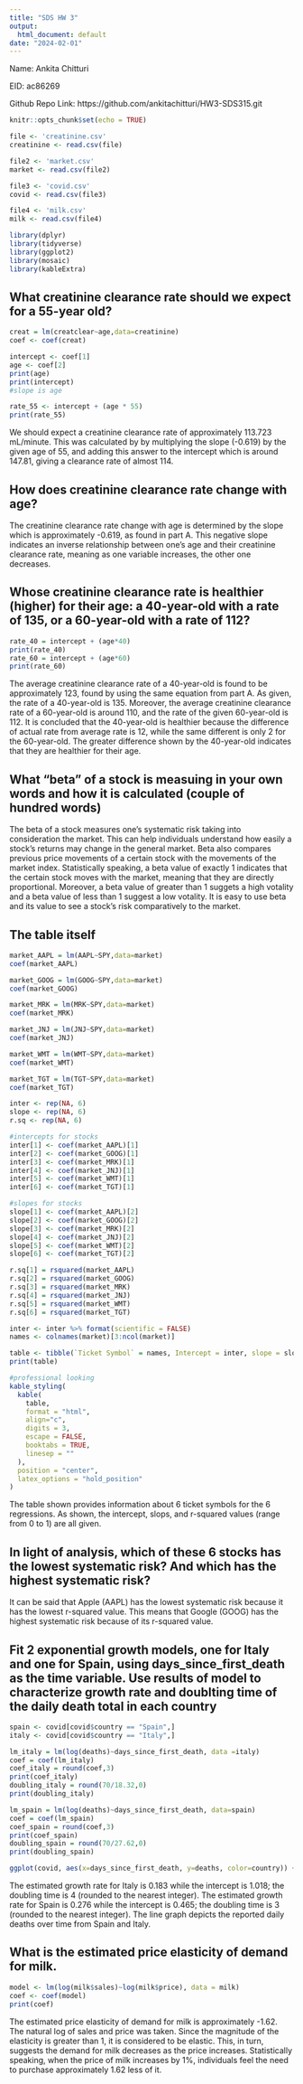 ```yaml
---
title: "SDS HW 3"
output:
  html_document: default
date: "2024-02-01"
---
```

Name: Ankita Chitturi

EID: ac86269

Github Repo Link: https://github.com/ankitachitturi/HW3-SDS315.git 

```r
knitr::opts_chunk$set(echo = TRUE)

file <- 'creatinine.csv'
creatinine <- read.csv(file)

file2 <- 'market.csv'
market <- read.csv(file2)

file3 <- 'covid.csv'
covid <- read.csv(file3)

file4 <- 'milk.csv'
milk <- read.csv(file4)

library(dplyr)
library(tidyverse)
library(ggplot2)
library(mosaic)
library(kableExtra)
```

## What creatinine clearance rate should we expect for a 55-year old?
```r
creat = lm(creatclear~age,data=creatinine)
coef <- coef(creat)

intercept <- coef[1]
age <- coef[2]
print(age)
print(intercept)
#slope is age

rate_55 <- intercept + (age * 55)
print(rate_55)
```
We should expect a creatinine clearance rate of approximately 113.723 mL/minute. This was calculated by by multiplying the slope (-0.619) by the given age of 55, and adding this answer to the intercept which is around 147.81, giving a clearance rate of almost 114. 

## How does creatinine clearance rate change with age?

The creatinine clearance rate change with age is determined by the slope which is approximately -0.619, as found in part A. This negative slope indicates an inverse relationship between one's age and their creatinine clearance rate, meaning as one variable increases, the other one decreases. 

## Whose creatinine clearance rate is healthier (higher) for their age: a 40-year-old with a rate of 135, or a 60-year-old with a rate of 112?
```r
rate_40 = intercept + (age*40)
print(rate_40)
rate_60 = intercept + (age*60)
print(rate_60)

```
The average creatinine clearance rate of a 40-year-old is found to be approximately 123, found by using the same equation from part A. As given, the rate of a 40-year-old is 135. Moreover, the average creatinine clearance rate of a 60-year-old is around 110, and the rate of the given 60-year-old is 112. It is concluded that the 40-year-old is healthier because the difference of actual rate from average rate is 12, while the same different is only 2 for the 60-year-old. The greater difference shown by the 40-year-old indicates that they are healthier for their age. 


## What "beta" of a stock is measuing in your own words and how it is calculated (couple of hundred words)
The beta of a stock measures one's systematic risk taking into consideration the market. This can help individuals understand how easily a stock's returns may change in the general market. Beta also compares previous price movements of a certain stock with the movements of the market index. Statistically speaking, a beta value of exactly 1 indicates that the certain stock moves with the market, meaning that they are directly proportional. Moreover, a beta value of greater than 1 suggets a high votality and a beta value of less than 1 suggest a low votality. It is easy to use beta and its value to see a stock's risk comparatively to the market.


## The table itself
```r
market_AAPL = lm(AAPL~SPY,data=market)
coef(market_AAPL)

market_GOOG = lm(GOOG~SPY,data=market)
coef(market_GOOG)

market_MRK = lm(MRK~SPY,data=market)
coef(market_MRK)

market_JNJ = lm(JNJ~SPY,data=market)
coef(market_JNJ)

market_WMT = lm(WMT~SPY,data=market)
coef(market_WMT)

market_TGT = lm(TGT~SPY,data=market)
coef(market_TGT)

inter <- rep(NA, 6)
slope <- rep(NA, 6)
r.sq <- rep(NA, 6)

#intercepts for stocks 
inter[1] <- coef(market_AAPL)[1]
inter[2] <- coef(market_GOOG)[1]
inter[3] <- coef(market_MRK)[1]
inter[4] <- coef(market_JNJ)[1]
inter[5] <- coef(market_WMT)[1]
inter[6] <- coef(market_TGT)[1]

#slopes for stocks
slope[1] <- coef(market_AAPL)[2]
slope[2] <- coef(market_GOOG)[2]
slope[3] <- coef(market_MRK)[2]
slope[4] <- coef(market_JNJ)[2]
slope[5] <- coef(market_WMT)[2]
slope[6] <- coef(market_TGT)[2]

r.sq[1] = rsquared(market_AAPL)
r.sq[2] = rsquared(market_GOOG)
r.sq[3] = rsquared(market_MRK)
r.sq[4] = rsquared(market_JNJ)
r.sq[5] = rsquared(market_WMT)
r.sq[6] = rsquared(market_TGT)

inter <- inter %>% format(scientific = FALSE)
names <- colnames(market)[3:ncol(market)]

table <- tibble(`Ticket Symbol` = names, Intercept = inter, slope = slope, `R-Squared` = r.sq)
print(table)
```
```r
#professional looking
kable_styling(
  kable(
    table,
    format = "html",
    align="c",
    digits = 3,
    escape = FALSE,
    booktabs = TRUE,
    linesep = ""
  ),
  position = "center",
  latex_options = "hold_position"
)
```
The table shown provides information about 6 ticket symbols for the 6 regressions. As shown, the intercept, slops, and r-squared values (range from 0 to 1) are all given.


## In light of analysis, which of these 6 stocks has the lowest systematic risk? And which has the highest systematic risk?
It can be said that Apple (AAPL) has the lowest systematic risk because it has the lowest r-squared value. This means that Google (GOOG) has the highest systematic risk because of its r-squared value.

## Fit 2 exponential growth models, one for Italy and one for Spain, using days_since_first_death as the time variable. Use results of model to characterize growth rate and doublting time of the daily death total in each country

```r
spain <- covid[covid$country == "Spain",]
italy <- covid[covid$country == "Italy",]

lm_italy = lm(log(deaths)~days_since_first_death, data =italy)
coef = coef(lm_italy)
coef_italy = round(coef,3)
print(coef_italy)
doubling_italy = round(70/18.32,0)
print(doubling_italy)

lm_spain = lm(log(deaths)~days_since_first_death, data=spain)
coef = coef(lm_spain)
coef_spain = round(coef,3)
print(coef_spain)
doubling_spain = round(70/27.62,0)
print(doubling_spain)
```
```r
ggplot(covid, aes(x=days_since_first_death, y=deaths, color=country)) + geom_line() + labs(title = "Reported Daily Deaths over Time by Country",x = "Days Since First Death",y="Deaths") + theme_classic()
```

The estimated growth rate for Italy is 0.183 while the intercept is 1.018; the doubling time is 4 (rounded to the nearest integer). The estimated growth rate for Spain is 0.276 while the intercept is 0.465; the doubling time is 3 (rounded to the nearest integer). The line graph depicts the reported daily deaths over time from Spain and Italy. 

## What is the estimated price elasticity of demand for milk.
```r
model <- lm(log(milk$sales)~log(milk$price), data = milk)
coef <- coef(model)
print(coef)
```
The estimated price elasticity of demand for milk is approximately -1.62. The natural log of sales and price was taken. Since the magnitude of the elasticity is greater than 1, it is considered to be elastic. This, in turn, suggests the demand for milk decreases as the price increases. Statistically speaking, when the price of milk increases by 1%, individuals feel the need to purchase approximately 1.62 less of it. 




